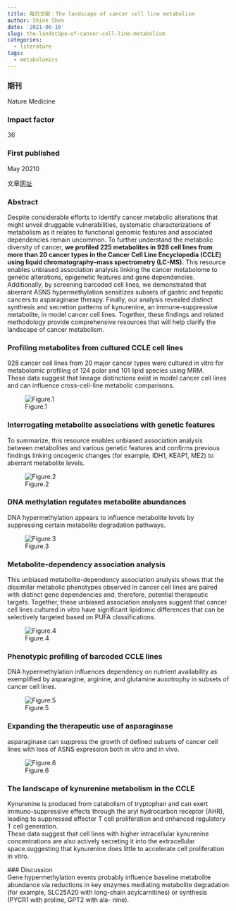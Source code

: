 ```yaml
---
title: 每日文献：The landscape of cancer cell line metabolism
author: Shine Shen
date: '2021-06-16'
slug: the-landscape-of-cancer-cell-line-metabolism
categories:
  - literature
tags:
  - metabolomics
---
```

### 期刊  
Nature Medicine 

### Impact factor  
36 

### First published  
 May 20210

文章[网址](https://doi.org/10.1038/s41591-019-0404-8)

### Abstract 
Despite considerable efforts to identify cancer metabolic alterations that might unveil druggable vulnerabilities, systematic characterizations of metabolism as it relates to functional genomic features and associated dependencies remain uncommon. To further understand the metabolic diversity of cancer, **we profiled 225 metabolites in 928 cell lines from more than 20 cancer types in the Cancer Cell Line Encyclopedia (CCLE) using liquid chromatography–mass spectrometry (LC-MS).** This resource enables unbiased association analysis linking the cancer metabolome to genetic alterations, epigenetic features and gene dependencies. Additionally, by screening barcoded cell lines, we demonstrated that aberrant ASNS hypermethylation sensitizes subsets of gastric and hepatic cancers to asparaginase therapy. Finally, our analysis revealed distinct synthesis and secretion patterns of kynurenine, an immune-suppressive metabolite, in model cancer cell lines. Together, these findings and related methodology provide comprehensive resources that will help clarify the landscape of cancer metabolism.  

### Profiling metabolites from cultured CCLE cell lines
928 cancer cell lines from 20 major cancer types were cultured in vitro for metabolomic profiling of 124 polar and 101 lipid species using MRM.  
These data suggest that lineage distinctions exist in model cancer cell lines and can influence cross-cell-line metabolic comparisons.

![Figure.1](https://media.springernature.com/lw685/springer-static/image/art%3A10.1038%2Fs41591-019-0404-8/MediaObjects/41591_2019_404_Fig1_HTML.png?as=webp)

### Interrogating metabolite associations with genetic features  
To summarize, this resource enables unbiased association analysis between metabolites and various genetic features and confirms previous findings linking oncogenic changes (for example, IDH1, KEAP1, ME2) to aberrant metabolite levels.

![Figure.2](https://media.springernature.com/lw685/springer-static/image/art%3A10.1038%2Fs41591-019-0404-8/MediaObjects/41591_2019_404_Fig2_HTML.png?as=webp)

### DNA methylation regulates metabolite abundances  
DNA hypermethylation appears to influence metabolite levels by suppressing certain metabolite degradation pathways.  

![Figure.3](https://media.springernature.com/lw685/springer-static/image/art%3A10.1038%2Fs41591-019-0404-8/MediaObjects/41591_2019_404_Fig3_HTML.png?as=webp)

### Metabolite-dependency association analysis  
This unbiased metabolite-dependency association analysis shows that the dissimilar metabolic phenotypes observed in cancer cell lines are paired with distinct gene dependencies and, therefore, potential therapeutic targets.
Together, these unbiased association analyses suggest that cancer cell lines cultured in vitro have significant lipidomic differences that can be selectively targeted based on PUFA classifications.

![Figure.4](https://media.springernature.com/lw685/springer-static/image/art%3A10.1038%2Fs41591-019-0404-8/MediaObjects/41591_2019_404_Fig4_HTML.png?as=webp)

### Phenotypic profiling of barcoded CCLE lines  
DNA hypermethylation influences dependency on nutrient availability as exemplified by asparagine, arginine, and glutamine auxotrophy in subsets of cancer cell lines.

![Figure.5](https://media.springernature.com/lw685/springer-static/image/art%3A10.1038%2Fs41591-019-0404-8/MediaObjects/41591_2019_404_Fig5_HTML.png?as=webp)

### Expanding the therapeutic use of asparaginase  
asparaginase can suppress the growth of defined subsets of cancer cell lines with loss of ASNS expression both in vitro and in vivo.

![Figure.6](https://media.springernature.com/lw685/springer-static/image/art%3A10.1038%2Fs41591-019-0404-8/MediaObjects/41591_2019_404_Fig6_HTML.png?as=webp)

### The landscape of kynurenine metabolism in the CCLE  
Kynurenine is produced from catabolism of tryptophan and can exert immuno-suppressive effects through the aryl hydrocarbon receptor (AHR), leading to suppressed effector T cell proliferation and enhanced regulatory T cell generation.  
 These data suggest that cell lines with higher intracellular kynurenine concentrations are also actively secreting it into the extracellular space.suggesting that kynurenine does little to accelerate cell proliferation in vitro.
 
 ### Discussion    
 Gene hypermethylation events probably influence baseline metabolite abundance via reductions in key enzymes mediating metabolite degradation (for example, SLC25A20 with long-chain acylcarnitines) or synthesis (PYCR1 with proline, GPT2 with ala- nine). 
 